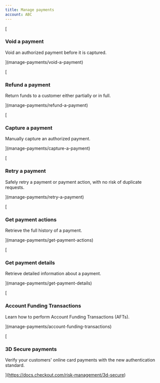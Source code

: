 ```yaml
---
title: Manage payments
account: ABC
---
```


[

### Void a payment

Void an authorized payment before it is captured.



](manage-payments/void-a-payment)

[

### Refund a payment

Return funds to a customer either partially or in full.



](manage-payments/refund-a-payment)

[

### Capture a payment

Manually capture an authorized payment.



](manage-payments/capture-a-payment)

[

### Retry a payment

Safely retry a payment or payment action, with no risk of duplicate requests.



](manage-payments/retry-a-payment)

[

### Get payment actions

Retrieve the full history of a payment.



](manage-payments/get-payment-actions)

[

### Get payment details

Retrieve detailed information about a payment.



](manage-payments/get-payment-details)

[

### Account Funding Transactions

Learn how to perform Account Funding Transactions (AFTs).



](manage-payments/account-funding-transactions)

[

### 3D Secure payments

Verify your customers' online card payments with the new authentication standard.



](https://docs.checkout.com/risk-management/3d-secure)




